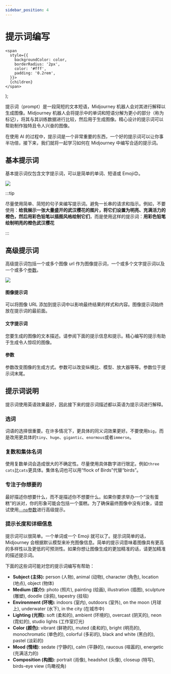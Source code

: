 ```yaml
---
sidebar_position: 4
---
```



# 提示词编写

    <span
      style={{
        backgroundColor: color,
        borderRadius: '2px',
        color: '#fff',
        padding: '0.2rem',
      }}>
      {children}
    </span>
  );

提示词（prompt）是一段简短的文本短语，Midjourney 机器人会对其进行解释以生成图像。Midjourney 机器人会将提示中的单词和短语分解为更小的部分（称为标记），将其与其训练数据进行比较，然后用于生成图像。精心设计的提示词可以帮助制作独特且令人兴奋的图像。

在使用 AI 的过程中，提示词是一个非常重要的东西，一个好的提示词可以让你事半功倍，接下来，我们就将一起学习如何在 Midjourney 中编写合适的提示词。

## 基本提示词

基本提示词仅包含文字提示词，可以是简单的单词、短语或 Emoji😊。

![](./img/MJ_Prompt_basic.png)

:::tip

尽量使用简单、简短的句子来编写提示词。避免一长串的请求和指示。例如，不要使用：**给我展示一张大量盛开的武汉樱花的图片，将它们设置为明亮、充满活力的橙色，然后用彩色铅笔以插图风格绘制它们**，而是使用这样的提示词：**用彩色铅笔绘制明亮的橙色武汉樱花**

:::

## 高级提示词

高级提示词包括一个或多个图像 url 作为图像提示词，一个或多个文字提示词以及一个或多个[参数](../command-and-parameters#参数)。

![](./img/MJ%20Prompt.png)

<div style={{ display: 'flex', justifyContent: 'space-between', paddingInline: '20px' }}>
  <div>
    <h4 style={{}}><Highlight color="#79a70e">图像提示词</Highlight></h4>
    <p>可以将图像 URL 添加到提示词中以影响最终结果的样式和内容。图像提示词始终放在提示词的最前面。</p>
  </div>
  <div>
    <h4><Highlight color="#828ef5">文字提示词</Highlight></h4>
    <p>您要生成的图像的文本描述。请参阅下面的提示信息和提示。精心编写的提示有助于生成令人惊叹的图像。</p>
  </div>
  <div>
    <h4><Highlight color="#d97706">参数</Highlight></h4>
    <p>参数改变图像的生成方式。参数可以改变纵横比、模型、放大器等等。参数位于提示词末尾。</p>
  </div>
</div>

## 提示词说明

提示词使用英语效果最好，因此接下来的提示词描述都以英语为提示词进行解释。

### 选词

词语的选择很重要。在许多情况下，更具体的同义词效果更好。不要使用`big`，而是改用更具体的`tiny`、`huge`、`gigantic`、`enormous`或者`immerse`。

### 复数和集体名词

使用复数单词会造成很大的不确定性。尽量使用具体数字进行限定。例如`three cats`比`cats`更具体。集体名词也可以用“flock of Birds”代替“birds”。

### 专注于你想要的

最好描述你想要什么，而不是描述你不想要什么。如果你要求举办一个“没有蛋糕”的派对，你的形象可能会包括一个蛋糕。为了确保最终图像中没有对象，请尝试使用[`--no`参数](../command-and-parameters/#反向提示词)进行高级提示。

### 提示长度和详细信息

提示词可以很简单。一个单词或一个 Emoji 就可以了。提示词简单的话，Midjourney 会根据默认模型来补充图像信息。简单的提示词意味着图像具有更高的多样性以及更低的可预测性。如果你想让图像生成的更加精准的话，请更加精准的描述提示词。

下面的这些词可能对您的提示词编写有帮助：

- **Subject (主体):** person (人物), animal (动物), character (角色), location (地点), object (物体)
- **Medium (媒介):** photo (照片), painting (绘画), illustration (插图), sculpture (雕塑), doodle (涂鸦), tapestry (挂毯)
- **Environment (环境):** indoors (室内), outdoors (室外), on the moon (月球上), underwater (水下), in the city (在城市中)
- **Lighting (光照):** soft (柔和的), ambient (环境的), overcast (阴天的), neon (霓虹的), studio lights (工作室灯光)
- **Color (颜色):** vibrant (鲜艳的), muted (柔和的), bright (明亮的), monochromatic (单色的), colorful (多彩的), black and white (黑白的), pastel (淡彩的)
- **Mood (情绪)**: sedate (宁静的), calm (平静的), raucous (喧嚣的), energetic (充满活力的)
- **Composition (构图):** portrait (肖像), headshot (头像), closeup (特写), birds-eye view (鸟瞰视角)
